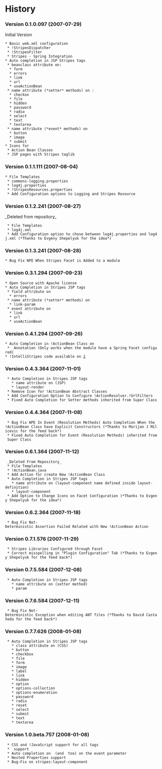 =History=


===Version 0.1.0.097 (2007-07-29)===

Initial Version
 * Basic web.xml configuration
  * !StripesDispatcher
  * !StripesFilter
  * Stripes - Spring Integration
 * Auto completion in JSP Stripes tags
  * beanclass attribute on:
   * form
   * errors
   * link
   * url
   * useActionBean
  * name attribute (*setter* methods) on :
   * checkox
   * file
   * hidden
   * password
   * radio
   * select
   * text
   * textarea
  * name attribute (*event* methods) on
   * button
   * image
   * submit
 * Icons for
  * Action Bean Classes
  * JSP pages with Stripes taglib

===Version 0.1.1.111 (2007-08-04)===

 * File Templates
  * commons-logging.properties
  * log4j.properties
  * !StripesResources.properties
  * Add Configuration options to Logging and Stripes Resource

===Version 0.1.2.241 (2007-08-27)===

_Deleted from repository_
  * File Templates
  * log4j.xml
  * Add Configuration option to chose between log4j.properties and log4j.xml (*Thanks to Evgeny Shepelyuk for the idea*)

===Version 0.1.3.241 (2007-08-28)===

 * Bug Fix NPE When Stripes Facet is Added to a module

===Version 0.3.1.294 (2007-09-23)===

 * Open Source with Apache license
 * Auto Completion in Stripes JSP tags
  * field attribute on
   * errors
  * name attribute (*setter* methods) on
   * link-param
  * event attribute on
   * link
   * url
   * useActionBean

===Version 0.4.1.294 (2007-09-26)===

 * Auto Completion in !ActionBean Class on
  * {{{@SpringBean}}} Annotation (Only works when the module have a Spring Facet configured)
 * !IntelliStripes code available on [http://intellistripes.googlecode.com]

===Version 0.4.3.364 (2007-11-01)===
  * Auto Completion in Stripes JSP tags 
    * name attribute on (JSP) 
    * layout-render
  * Remove Icon for !ActionBean Abstract Classes
  * Add Configuration Option to Configure !ActionResolver.!UrlFilters
  * Fixed Auto Completion for Setter methods inherited from Super Class

===Version 0.4.4.364 (2007-11-08)===
  * Bug Fix NPE In Event (Resolution Methods) Auto Completion When the !ActionBean Class have Explicit Constructors (*Thanks to Marijan J Milicevic for the feed back*)
  * Fixed Auto Completion for Event (Resolution Methods) inherited from Super Class

===Version 0.6.1.364 (2007-11-12)===
  _Deleted From Repository_
  * File Templates 
  * !ActionBean.java
  * Add Action for create New !ActionBean Class
  * Auto Completion in Stripes JSP tags 
    * name attribute on (layout-component name defined inside layout-definition) 
    * layout-component
  * Add Option to Change Icons on Facet Configuration (*Thanks to Evgeny Shepelyuk for the idea*)

===Version 0.6.2.364 (2007-11-18)===
  * Bug Fix Not-Deterministic Assertion Failed Related with New !ActionBean Action

===Version 0.7.1.576 (2007-11-29)===
  * Stripes Libraries Configured through Facet
  * Correct misspelling in "Plugin Configuration" Tab (*Thanks to Evgeny Shepelyuk for the feed back*)

===Version 0.7.5.584 (2007-12-08)===
  * Auto Completion in Stripes JSP tags 
    * name attribute on (setter method) 
    * param

===Version 0.7.6.584 (2007-12-11)===
  * Bug Fix Not-Deterministic Exception when editing ANT files (*Thanks to David Castañeda for the feed back*)

===Version 0.7.7.626 (2008-01-08)===
  * Auto Completion in Stripes JSP tags 
    * class attribute on (CSS) 
    * button
    * checkbox
    * file
    * form
    * image
    * label
    * link
    * hidden
    * option
    * options-collection
    * options-enumeration
    * password
    * radio
    * reset
    * select
    * submit
    * text
    * textarea

===Version 1.0.beta.757 (2008-01-08)===
  * CSS and !JavaScript support for all tags
  * {{{@HandlesEvent}}} support
  * Auto completion on {{{new ForwardResolution(FooActionBean.class,"event")}}} (and {{{RedirectResolution}}} too) on the event parameter
  * Nested Properties support
  * Bug-Fix on stripes:layout-component